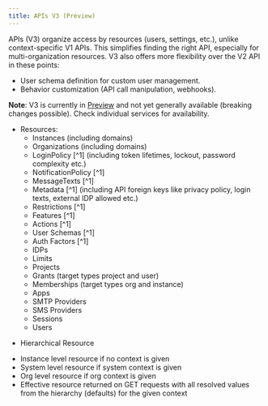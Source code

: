 ```yaml
---
title: APIs V3 (Preview)
---
```



APIs (V3) organize access by resources (users, settings, etc.), unlike context-specific V1 APIs.
This simplifies finding the right API, especially for multi-organization resources.
V3 also offers more flexibility over the V2 API in these points:
- User schema definition for custom user management.
- Behavior customization (API call manipulation, webhooks).

**Note**: V3 is currently in [Preview](/support/software-release-cycles-support#preview) and not yet generally available (breaking changes possible). Check individual services for availability.

- Resources:
    - Instances (including domains)
    - Organizations (including domains)
    - LoginPolicy [^1] (including token lifetimes, lockout, password complexity etc.)
    - NotificationPolicy [^1]
    - MessageTexts [^1]
    - Metadata [^1] (including API foreign keys like privacy policy, login texts, external IDP allowed etc.)
    - Restrictions [^1]
    - Features [^1]
    - Actions [^1]
    - User Schemas [^1]
    - Auth Factors [^1]
    - IDPs
    - Limits
    - Projects
    - Grants (target types project and user)
    - Memberships (target types org and instance)
    - Apps
    - SMTP Providers
    - SMS Providers
    - Sessions
    - Users

* Hierarchical Resource
- Instance level resource if no context is given
- System level resource if system context is given
- Org level resource if org context is given
- Effective resource returned on GET requests with all resolved values from the hierarchy (defaults) for the given context

<DocCardList />